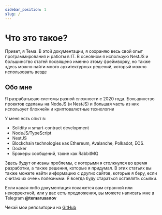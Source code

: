 ```yaml
---
sidebar_position: 1
slug: /
---
```


# Что это такое?

Привет, я Тема. В этой документации, я сохраняю весь свой опыт программирования и работы в IT. В основном я использую NestJS и большинство статей посвящено именно этому фреймворку, но также здесь можно найти много архитектурных решений, который можно использовать везде

## Обо мне

Я разрабатываю системы разной сложности с 2020 года. Большинство проектов сделаны на NodeJS (и NestJS) и большая часть из них использует блокчейн и криптовалютные технологии

У меня есть опыт в:

- Solidity и smart-contract development
- NodeJS/TypeScript
- NestJS
- Blockchain technologies как Ethereum, Avalanche, Polkadot, EOS.
- Docker
- Брокеры сообщений, такие как RabbitMQ

Здесь будут описаны проблемы, с которыми я столкнулся во время разработки, а также решения, которые я придумал. В этих статьях вы также можете найти информацию с других сайтов, которые я беру, если считаю их очень полезными. Я всегда буду стараться оставлять ссылки.

Если какая-либо документация покажется вам странной или некорректной, или у вас есть предложения, вы можете написать мне в Telegram **@temarusanov**

Чекай мои репозитории на [GitHub](https://github.com/temarusanov)

